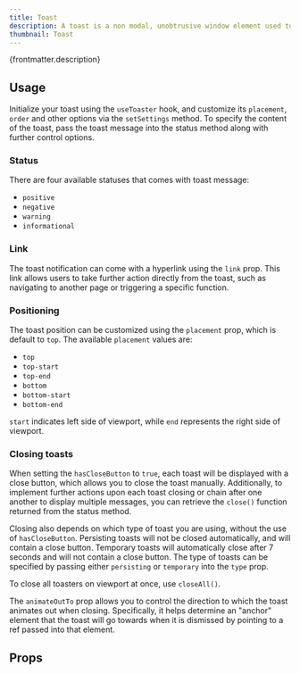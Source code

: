 ```yaml
---
title: Toast
description: A toast is a non modal, unobtrusive window element used to display small amount of information to a user. Because these messages are so prominent, we need to be careful not to overuse or misuse them.
thumbnail: Toast
---
```


<p>{frontmatter.description}</p>

## Usage

Initialize your toast using the `useToaster` hook, and customize its `placement`, `order` and other options via the `setSettings` method. To specify the content of the toast, pass the toast message into the status method along with further control options.

<LiveExample src='Toast.main.jsx'>
  <AllExamples.ToastMainExample client:load />
</LiveExample>

### Status

There are four available statuses that comes with toast message:

- `positive`
- `negative`
- `warning`
- `informational`

<LiveExample src='Toast.status.jsx'>
  <AllExamples.ToastStatusExample client:load />
</LiveExample>

### Link

The toast notification can come with a hyperlink using the `link` prop. This link allows users to take further action directly from the toast, such as navigating to another page or triggering a specific function.

<LiveExample src='Toast.link.jsx'>
  <AllExamples.ToastLinkExample client:load />
</LiveExample>

### Positioning

The toast position can be customized using the `placement` prop, which is default to `top`. The available `placement` values are:

- `top`
- `top-start`
- `top-end`
- `bottom`
- `bottom-start`
- `bottom-end`

`start` indicates left side of viewport, while `end` represents the right side of viewport.

<LiveExample src='Toast.positioning.jsx'>
  <AllExamples.ToastPositioningExample client:load />
</LiveExample>

### Closing toasts

When setting the `hasCloseButton` to `true`, each toast will be displayed with a close button, which allows you to close the toast manually. Additionally, to implement further actions upon each toast closing or chain after one another to display multiple messages, you can retrieve the `close()` function returned from the status method.

<LiveExample src='Toast.closeIndividual.jsx'>
  <AllExamples.ToastCloseIndividualExample client:load />
</LiveExample>

Closing also depends on which type of toast you are using, without the use of `hasCloseButton`. Persisting toasts will not be closed automatically, and will contain a close button. Temporary toasts will automatically close after 7 seconds and will not contain a close button. The type of toasts can be specified by passing either `persisting` or `temporary` into the `type` prop.

To close all toasters on viewport at once, use `closeAll()`.

<LiveExample src='Toast.closeAll.jsx'>
  <AllExamples.ToastCloseAllExample client:load />
</LiveExample>

The `animateOutTo` prop allows you to control the direction to which the toast animates out when closing. Specifically, it helps determine an "anchor" element that the toast will go towards when it is dismissed by pointing to a ref passed into that element.

<LiveExample src='Toast.anchorToButton.jsx'>
  <AllExamples.ToastAnchorToButtonExample client:load />
</LiveExample>

## Props

<PropsTable path='@itwin/itwinui-react/esm/core/Toast/Toast.d.ts' />

